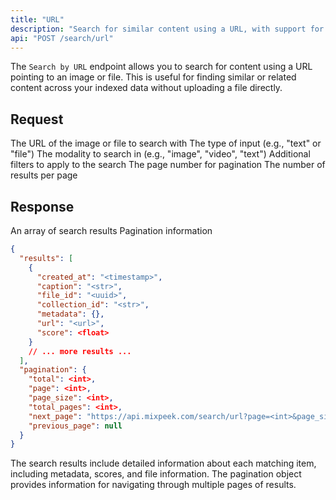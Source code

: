 ```yaml
---
title: "URL"
description: "Search for similar content using a URL, with support for various input types, modalities, and optional filters."
api: "POST /search/url"
---
```


The `Search by URL` endpoint allows you to search for content using a URL pointing to an image or file. This is useful for finding similar or related content across your indexed data without uploading a file directly.

## Request

<ParamField body="url" type="string" required>
  The URL of the image or file to search with
</ParamField>

<ParamField body="input_type" type="string" required>
  The type of input (e.g., "text" or "file")
</ParamField>

<ParamField body="modality" type="string" required>
  The modality to search in (e.g., "image", "video", "text")
</ParamField>

<ParamField body="filters" type="object" optional>
  Additional filters to apply to the search
</ParamField>

<ParamField body="page" type="integer" optional>
  The page number for pagination
</ParamField>

<ParamField body="page_size" type="integer" optional>
  The number of results per page
</ParamField>

## Response

<ResponseField name="results" type="array">
  An array of search results
</ResponseField>

<ResponseField name="pagination" type="object">
  Pagination information
</ResponseField>

<ResponseExample>

```json Response
{
  "results": [
    {
      "created_at": "<timestamp>",
      "caption": "<str>",
      "file_id": "<uuid>",
      "collection_id": "<str>",
      "metadata": {},
      "url": "<url>",
      "score": <float>
    }
    // ... more results ...
  ],
  "pagination": {
    "total": <int>,
    "page": <int>,
    "page_size": <int>,
    "total_pages": <int>,
    "next_page": "https://api.mixpeek.com/search/url?page=<int>&page_size=<int>",
    "previous_page": null
  }
}
```

</ResponseExample>

The search results include detailed information about each matching item, including metadata, scores, and file information. The pagination object provides information for navigating through multiple pages of results.
